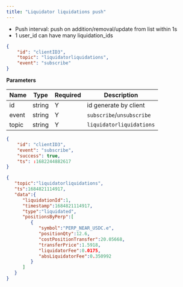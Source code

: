 ```yaml
---
title: "Liquidator liquidations push"
---
```


- Push interval: push on addition/removal/update from list within 1s
- 1 user_id can have many liquidation_ids 

```json
{
    "id": "clientID3",
    "topic": "liquidatorliquidations",
    "event": "subscribe"
}
```

**Parameters**

| Name   | Type   | Required | Description                              |
| ------ | ------ | -------- | ---------------------------------------- |
| id     | string | Y        | id generate by client                    |
| event  | string | Y        | `subscribe`/`unsubscribe`                |
| topic  | string | Y        | `liquidatorliquidations`            |

<RequestExample>

```json Response
{
    "id": "clientID3",
    "event": "subscribe",
    "success": true,
    "ts": :1682244882617
}
```
</RequestExample>

<ResponseExample>

```json Subscribed Message
{
   "topic":"liquidatorliquidations",
   "ts":1684821114917,
   "data":{
      "liquidationId":1,
      "timestamp":1684821114917,
      "type":"liquidated",
      "positionsByPerp":[
         {
            "symbol":"PERP_NEAR_USDC.e",
            "positionQty":12.6,
            "costPositionTransfer":20.05668,
            "transferPrice":1.5918,
            "liquidatorFee":0.0175,
            "absLiquidatorFee":0.350992
         }
      ]
   }
}
```
</ResponseExample>